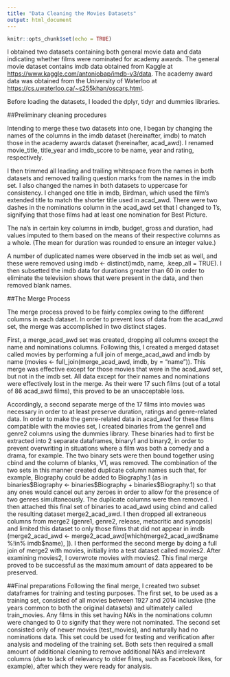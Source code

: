 ```yaml
---
title: "Data Cleaning the Movies Datasets"
output: html_document
---
```


```r
knitr::opts_chunk$set(echo = TRUE)
```


I obtained two datasets containing both general movie data and data indicating whether films were nominated for academy awards.  The general movie dataset contains imdb data obtained from Kaggle at <https://www.kaggle.com/antoniobap/imdb-v3/data>.  The academy award data was obtained from the University of Waterloo at <https://cs.uwaterloo.ca/~s255khan/oscars.html>. 

Before loading the datasets, I loaded the dplyr, tidyr and dummies libraries.

##Preliminary cleaning procedures

Intending to merge these two datasets into one, I began by changing the names of the columns in the imdb dataset (hereinafter, imdb) to match those in the academy awards dataset (hereinafter, acad_awd). I renamed movie_title, title_year and imdb_score to be name, year and rating, respectively.  

I then trimmed all leading and trailing whitespace from the names in both datasets and removed trailing question marks from the names in the imdb set. I also changed the names in both datasets to uppercase for consistency.  I changed one title in imdb, Birdman, which used the film's extended title to match the shorter title used in acad_awd.  There were two dashes in the nominations column in the acad_awd set that I changed to 1's, signifying that those films had at least one nomination for Best Picture.  

The na's in certain key columns in imdb, budget, gross and duration, had values imputed to them based on the means of their respective columns as a whole. (The mean for duration was rounded to ensure an integer value.)

A number of duplicated names were observed in the imdb set as well, and these were removed using imdb <- distinct(imdb, name, .keep_all = TRUE).  I then subsetted the imdb data for durations greater than 60 in order to eliminate the television shows that were present in the data, and then removed blank names.  

##The Merge Process

The merge process proved to be fairly complex owing to the different columns in each dataset. In order to prevent loss of data from the acad_awd set, the merge was accomplished in two distinct stages.  

First, a merge_acad_awd set was created, dropping all columns except the name and nominations columns. Following this, I created a merged dataset called movies by performing a full join of merge_acad_awd and imdb by name (movies <- full_join(merge_acad_awd, imdb, by = "name")). This merge was effective except for those movies that were in the acad_awd set, but not in the imdb set. All data except for their names and nominations were effectively lost in the merge.  As their were 17 such films (out of a total of 86 acad_awd films), this proved to be an unacceptable loss.  

Accordingly, a second separate merge of the 17 films into movies was necessary in order to at least preserve duration, ratings and genre-related data.  In order to make the genre-related data in acad_awd for these films compatible with the movies set, I created binaries from the genre1 and genre2 columns using the dummies library.  These binaries had to first be extracted into 2 separate dataframes, binary1 and binary2, in order to prevent overwriting in situations where a film was both a comedy and a drama, for example.  The two binary sets were then bound together using cbind and the column of blanks, V1, was removed.  The combination of the two sets in this manner created duplicate column names such that, for example, Biography could be added to Biography.1 (as in binaries\$Biography <- binaries\$Biography + binaries$Biography.1) so that any ones would cancel out any zeroes in order to allow for the presence of two genres simultaneously. The duplicate columns were then removed. I then attached this final set of binaries to acad_awd using cbind and called the resulting dataset merge2_acad_awd.  I then dropped all extraneous columns from merge2 (genre1, genre2, release, metacritic and synopsis) and limited this dataset to only those films that did not appear in imdb (merge2_acad_awd <- merge2_acad_awd[which(merge2_acad_awd\$name %!in% imdb\$name), ]). I then performed the second merge by doing a full join of merge2 with movies, initially into a test dataset called movies2.  After examining movies2, I overwrote movies with movies2. This final merge proved to be successful as the maximum amount of data appeared to be preserved.  

##Final preparations
Following the final merge, I created two subset dataframes for training and testing purposes.  The first set, to be used as a training set, consisted of all movies between 1927 and 2014 inclusive (the years common to both the original datasets) and ultimately called train_movies. Any films in this set having NA's in the nominations column were changed to 0 to signify that they were not nominated. The second set consisted only of newer movies (test_movies), and naturally had no nominations data. This set could be used for testing and verification after analysis and modeling of the training set. Both sets then required a small amount of additional cleaning to remove additional NA's and irrelevant columns (due to lack of relevancy to older films, such as Facebook likes, for example), after which they were ready for analysis.    

